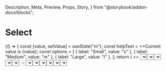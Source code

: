   Description,
  Meta,
  Preview,
  Props,
  Story,
} from "@storybook/addon-docs/blocks";

<Meta component={Select} title="Components / Forms / Select" />

# Select

<Description of={Select} />

<Preview withToolbar>
  <Story name="Example">
    {() => {
      const [value, setValue] = useState("m");
      const helpText = <>Current value is {value}</>;
      const options = [
        { label: "Small", value: "s" },
        { label: "Medium", value: "m" },
        { label: "Large", value: "l" },
      ];
      return (
        <>
          <Select
            helpText={helpText}
            label="Size"
            options={options}
            value={value}
            onChange={setValue}
          />
        </>
      );
    }}
  </Story>
</Preview>

<Props of={Select} />

## Usage

### Default select

Presents a classic dropdown menu or equivalent picker as determined by users browsers.

### Options

Accepts options in various formats.

#### String arrays

The simplest way to define options. It will use the string as both the label and value.

<Preview>
  <Story name="String array">
    {() => {
      const [value, setValue] = useState("Two");
      const helpText = <>Current value is {value}</>;
      const options = ["One", "Two", "Three"];
      return (
        <>
          <Select
            helpText={helpText}
            label="Size"
            options={options}
            value={value}
            onChange={setValue}
          />
        </>
      );
    }}
  </Story>
</Preview>

#### `label` and `value` object arrays

The typical format where your value is different than your display label, usually an ID.
Also supports a `disabled` attribute.

<Preview>
  <Story name="Label and value">
    {() => {
      const [value, setValue] = useState("xl");
      const helpText = <>Current value is {value}</>;
      const options = [
        { label: "Small", value: "s" },
        { label: "Medium", value: "m" },
        { disabled: true, label: "Large", value: "l" },
        { label: "Extra large", value: "xl" },
      ];
      return (
        <Select
          helpText={helpText}
          label="Size"
          options={options}
          value={value}
          onChange={setValue}
        />
      );
    }}
  </Story>
</Preview>

#### Option groups

<Preview>
  <Story name="Option groups">
    {() => {
      const [value, setValue] = useState("Three");
      const helpText = <>Current value is {value}</>;
      const options = [
        {
          options: ["One", "Two", "Three"],
          title: "String array",
        },
        {
          options: [
            { label: "Small", value: "s" },
            { label: "Medium", value: "m" },
            { disabled: true, label: "Large", value: "l" },
            { label: "Extra large", value: "xl" },
          ],
          title: "Label/value array",
        },
      ];
      return (
        <Select
          helpText={helpText}
          label="Size"
          options={options}
          value={value}
          onChange={setValue}
        />
      );
    }}
  </Story>
</Preview>

### Validation error

<Preview>
  <Story name="Error">
    <Select
      error="You must choose a size"
      label="Size"
      options={[
        { label: "Select a size", value: "" },
        { label: "Small", value: "s" },
        { label: "Medium", value: "m" },
        { label: "Large", value: "l" },
      ]}
      value=""
    />
  </Story>
</Preview>

### Disabled

<Preview>
  <Story name="Disabled">
    <Select
      disabled
      label="Size"
      options={[
        { label: "Small", value: "s" },
        { label: "Medium", value: "m" },
        { label: "Large", value: "l" },
      ]}
    />
  </Story>
</Preview>

### Hidden label

<Preview>
  <Story name="Hidden label">
    <Select
      label="Size"
      labelHidden
      options={[
        { label: "Small", value: "s" },
        { label: "Medium", value: "m" },
        { label: "Large", value: "l" },
      ]}
    />
  </Story>
</Preview>

### Menu widths

<Preview>
  <Story name="Option width and placement">
    <FormLayout>
      <FormLayout.Group>
        <Select
          label="Size"
          labelHidden
          options={[
            { label: "Small", value: "s" },
            { label: "Medium", value: "m" },
            { label: "Large", value: "l" },
          ]}
        />
        <Select
          label="Country"
          labelHidden
          options={[
            {
              label: "United Kingdom of Great Britain and Northern Ireland",
              value: "uk",
            },
            { label: "USA", value: "us" },
          ]}
        />
        <Select label="Color" labelHidden options={["Red", "Green", "Blue"]} />
      </FormLayout.Group>
    </FormLayout>
  </Story>
</Preview>

### Scrolling long menus

When the viewport cannot contain all menu items, the list presents a scrollable list
(resize the window to be short to test).

<Preview>
  <Story name="Scrolling list">
    <Select
      label="Month"
      options={[
        { label: "January", value: "1" },
        { label: "February", value: "2" },
        { label: "March", value: "3" },
        { label: "April", value: "4" },
        { label: "May", value: "5" },
        { label: "June", value: "6" },
        { label: "July", value: "7" },
        { label: "August", value: "8" },
        { label: "September", value: "9" },
        { label: "October", value: "10" },
        { label: "November", value: "11" },
        { label: "December", value: "12" },
      ]}
    />
  </Story>
</Preview>

### Select with open state

This is not a real supported use case, but it is useful to ensure that we capture the open
state of the select. This will be removed when Storybook supports interacting with the
component programmatically in a story.

<Preview>
  <Story name="Open state">
    <Select
      __FOR_TESTING_ONLY_isOpen={true}
      label="Month"
      options={[
        { label: "January", value: "1" },
        { label: "February", value: "2" },
        { label: "March", value: "3" },
        { label: "April", value: "4" },
        { label: "May", value: "5" },
        { label: "June", value: "6" },
        { label: "July", value: "7" },
        { label: "August", value: "8" },
        { label: "September", value: "9" },
        { label: "October", value: "10" },
        { label: "November", value: "11" },
        { label: "December", value: "12" },
      ]}
    />
  </Story>
</Preview>

